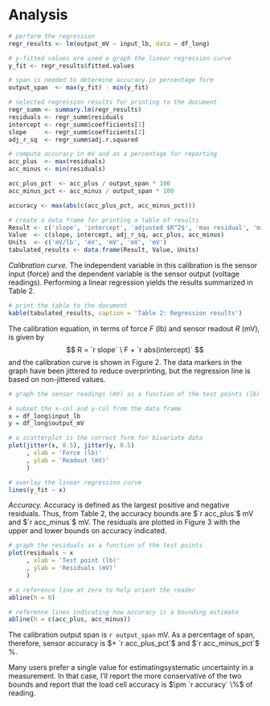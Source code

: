 # Analysis

```r
# perform the regression
regr_results <- lm(output_mV ~ input_lb, data = df_long)

# y-fitted values are used o graph the linear regression curve
y_fit <- regr_results$fitted.values

# span is needed to determine accuracy in percentage form
output_span  <- max(y_fit) - min(y_fit)

# selected regression results for printing to the document
regr_summ <- summary.lm(regr_results)
residuals <- regr_summ$residuals
intercept <- regr_summ$coefficients[1]
slope     <- regr_summ$coefficients[2]
adj_r_sq  <- regr_summ$adj.r.squared

# compute accuracy in mV and as a percentage for reporting
acc_plus  <- max(residuals)
acc_minus <- min(residuals)

acc_plus_pct  <- acc_plus / output_span * 100
acc_minus_pct <- acc_minus / output_span * 100

accuracy <- max(abs(c(acc_plus_pct, acc_minus_pct)))

# create a data frame for printing a table of results
Result <- c('slope', 'intercept', 'adjusted $R^2$', 'max residual', 'min residual')
Value  <- c(slope, intercept, adj_r_sq, acc_plus, acc_minus)
Units  <- c('mV/lb', 'mV', 'mV', 'mV', 'mV')
tabulated_results <- data.frame(Result, Value, Units)
```

_Calibration curve._ The independent variable in this calibration is the sensor input (force) and the dependent variable is the sensor output (voltage readings). Performing a linear regression yields the results summarized in Table 2.

```r
# print the table to the document
kable(tabulated_results, caption = 'Table 2: Regression results')
```

The calibration equation, in terms of force $F$ (lb) and sensor readout $R$ (mV), is given by
$$
R = `r slope`  \ F  + `r abs(intercept)`
$$
and the calibration curve is shown in Figure 2. The data markers in the graph have been jittered to reduce overprinting, but the regression line is based on non-jittered values.

```r
# graph the sensor readings (mV) as a function of the test points (lb)

# subset the x-col and y-col from the data frame
x = df_long$input_lb
y = df_long$output_mV

# a scatterplot is the correct form for bivariate data
plot(jitter(x, 0.5), jitter(y, 0.5)
     , xlab = 'Force (lb)'
     , ylab = 'Readout (mV)'
     )

# overlay the linear regression curve
lines(y_fit ~ x)
```

_Accuracy._ Accuracy is defined as the largest positive and negative residuals. Thus, from Table 2, the accuracy bounds are $`r acc_plus`$ mV and $`r acc_minus`$ mV. The residuals are plotted in Figure 3 with the upper and lower bounds on accuracy indicated.

```r
# graph the residuals as a function of the test points
plot(residuals ~ x
     , xlab = 'Test point (lb)'
     , ylab = 'Residuals (mV)'
     )

# a reference line at zero to help orient the reader
abline(h = 0)

# reference lines indicating how accuracy is a bounding estimate
abline(h = c(acc_plus, acc_minus))
```

The calibration output span is `r output_span` mV. As a percentage of span, therefore, sensor accuracy is $+ `r acc_plus_pct`$ and  $`r acc_minus_pct`$ %.

Many users prefer a single value for estimatingsystematic uncertainty in a measurement. In that case, I'll report the more conservative of the two bounds and report that the load cell accuracy is $\pm `r accuracy` \%$ of reading.


